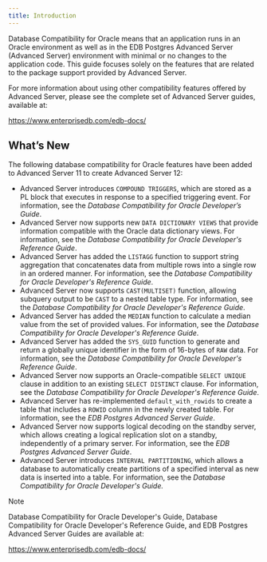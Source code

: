 ```yaml
---
title: Introduction
---
```


Database Compatibility for Oracle means that an application runs in an
Oracle environment as well as in the EDB Postgres Advanced Server
(Advanced Server) environment with minimal or no changes to the
application code. This guide focuses solely on the features that are
related to the package support provided by Advanced Server.

For more information about using other compatibility features offered by
Advanced Server, please see the complete set of Advanced Server guides,
available at:

<https://www.enterprisedb.com/edb-docs/>

## What’s New

The following database compatibility for Oracle features have been added
to Advanced Server 11 to create Advanced Server 12:

  - Advanced Server introduces `COMPOUND TRIGGERS`, which are stored as
    a PL block that executes in response to a specified triggering
    event. For information, see the *Database Compatibility for Oracle
    Developer’s Guide*.
  - Advanced Server now supports new `DATA DICTIONARY VIEWS` that
    provide information compatible with the Oracle data dictionary
    views. For information, see the *Database Compatibility for Oracle
    Developer's Reference Guide*.
  - Advanced Server has added the `LISTAGG` function to support string
    aggregation that concatenates data from multiple rows into a single
    row in an ordered manner. For information, see the *Database
    Compatibility for Oracle Developer's Reference Guide*.
  - Advanced Server now supports `CAST(MULTISET)` function, allowing
    subquery output to be `CAST` to a nested table type. For
    information, see the *Database Compatibility for Oracle Developer's
    Reference Guide*.
  - Advanced Server has added the `MEDIAN` function to calculate a
    median value from the set of provided values. For information, see
    the *Database Compatibility for Oracle Developer's Reference Guide*.
  - Advanced Server has added the `SYS_GUID` function to generate and
    return a globally unique identifier in the form of 16-bytes of `RAW`
    data. For information, see the *Database Compatibility for Oracle
    Developer's Reference Guide*.
  - Advanced Server now supports an Oracle-compatible `SELECT UNIQUE`
    clause in addition to an existing `SELECT DISTINCT` clause. For
    information, see the *Database Compatibility for Oracle Developer's
    Reference Guide*.
  - Advanced Server has re-implemented `default_with_rowids` to create a
    table that includes a `ROWID` column in the newly created table. For
    information, see the *EDB Postgres Advanced Server Guide*.
  - Advanced Server now supports logical decoding on the standby server,
    which allows creating a logical replication slot on a standby,
    independently of a primary server. For information, see the *EDB
    Postgres Advanced Server Guide*.
  - Advanced Server introduces `INTERVAL PARTITIONING`, which allows a
    database to automatically create partitions of a specified interval
    as new data is inserted into a table. For information, see the
    *Database Compatibility for Oracle Developer's Guide.*

<div class="note">

<div class="title">

Note

</div>

Database Compatibility for Oracle Developer's Guide, Database
Compatibility for Oracle Developer's Reference Guide, and EDB Postgres
Advanced Server Guides are available at:

<https://www.enterprisedb.com/edb-docs/>

</div>
